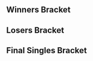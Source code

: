 {{DISPLAYTITLE:Battle GateWay 11: Singles Bracket}}{{SetGame|melee}}{{BracketMatchSMWDisambig |oldtags=Jin |newtags=Jin (Japanese player)}}
{{tabs static
|name1=Overview
|link1=Battle GateWay/11
|name2=Singles Bracket
|link2=Battle GateWay/11/Singles Bracket
|This=2
}}
==Winners Bracket==
{{16DEWBracketA2
|tourneylink=Battle GateWay/11
|tourneyname=Battle GateWay 11
|column-width=180

<!-- Ro16 -->
|r1m1p1=Rudolph |r1m1p1flag=jp |r1m1p1score=2
|r1m1p2=MOSH |r1m1p2flag=jp |r1m1p2score=0
|r1m1win=1
|r1m1p1char1=marth |r1m1p2char1=fox |r1m1p1stock1=3 |r1m1p2stock1=0 |r1m1win1=1 |r1m1stage1=Battlefield
|r1m1p1char2=marth |r1m1p2char2=fox |r1m1p1stock2=2 |r1m1p2stock2=0 |r1m1win2=1 |r1m1stage2=Pokémon Stadium
|r1m1date=
|r1m1details={{BracketMatchDetails|reddit=|comment=|vod=https://youtu.be/aBviGxll2I8}}

|r1m2p1=kkp |r1m2p1flag=jp |r1m2p1score=2
|r1m2p2=Watch |r1m2p2flag=jp |r1m2p2score=0
|r1m2win=1

|r1m3p1=aMSa |r1m3p1flag=jp |r1m3p1score=2
|r1m3p2=Kotei King Maru |r1m3p2flag=jp |r1m3p2score=1
|r1m3win=1

|r1m4p1=K.F |r1m4p1flag=jp |r1m4p1score=2
|r1m4p2=Plata |r1m4p2flag=jp |r1m4p2score=0
|r1m4win=1

|r1m5p1=Nanashi |r1m5p1flag=jp |r1m5p1score=2
|r1m5p2=Merino |r1m5p2flag=jp |r1m5p2score=0
|r1m5win=1
|r1m5p1char1=samus |r1m5p2char1=cf |r1m5p1stock1=1 |r1m5p2stock1=0 |r1m5win1=1 |r1m5stage1=Final Destination
|r1m5p1char2=fox |r1m5p2char2=cf |r1m5p1stock2=3 |r1m5p2stock2=0 |r1m5win2=1 |r1m5stage2=Battlefield
|r1m5date=
|r1m5details={{BracketMatchDetails|reddit=|comment=|vod=https://youtu.be/OCF-6WlMFL4}}

|r1m6p1=Da-yoshi |r1m6p1flag=jp |r1m6p1score=2
|r1m6p2=Pao |r1m6p2flag=jp |r1m6p2score=0
|r1m6win=1

|r1m7p1=Shippu |r1m7p1flag=jp |r1m7p1score=2
|r1m7p2=WTS |r1m7p2flag=jp |r1m7p2score=1
|r1m7win=1

|r1m8p1=Koriusu |r1m8p1flag=jp |r1m8p1score=0
|r1m8p2=Hutsuka Miman |r1m8p2flag=jp |r1m8p2score=2
|r1m8win=2

<!-- QUARTERFINALS -->
|r2m1p1=Rudolph |r2m1p1flag=jp |r2m1p1score=2
|r2m1p2=kkp |r2m1p2flag=jp |r2m1p2score=0
|r2m1win=1

|r2m2p1=aMSa |r2m2p1flag=jp |r2m2p1score=2
|r2m2p2=K.F |r2m2p2flag=jp |r2m2p2score=1
|r2m2win=1
|r2m2p1char1=yoshi |r2m2p2char1=jigglypuff |r2m2p1stock1=0 |r2m2p2stock1=1 |r2m2win1=2 |r2m2stage1=Final Destination
|r2m2p1char2=yoshi |r2m2p2char2=jigglypuff |r2m2p1stock2=1 |r2m2p2stock2=0 |r2m2win2=1 |r2m2stage2=Battlefield
|r2m2p1char3=yoshi |r2m2p2char3=jigglypuff |r2m2p1stock3=2 |r2m2p2stock3=0 |r2m2win3=1 |r2m2stage3=Fountain of Dreams
|r2m2date=
|r2m2details={{BracketMatchDetails|reddit=|comment=|vod=https://youtu.be/sgw7uazY9ek}}

|r2m3p1=Nanashi |r2m3p1flag=jp |r2m3p1score=2
|r2m3p2=Da-yoshi |r2m3p2flag=jp |r2m3p2score=0
|r2m3win=1

|r2m4p1=Shippu |r2m4p1flag=jp |r2m4p1score=2
|r2m4p2=Hutsuka Miman |r2m4p2flag=jp |r2m4p2score=0
|r2m4win=1
|r2m4p1char1=peach |r2m4p2char1=fox |r2m4p1stock1=2 |r2m4p2stock1=0 |r2m4win1=1 |r2m4stage1=Battlefield
|r2m4p1char2=fox |r2m4p2char2=fox |r2m4p1stock2=1 |r2m4p2stock2=0 |r2m4win2=1 |r2m4stage2=Battlefield
|r2m4date=
|r2m4details={{BracketMatchDetails|reddit=|comment=|vod=https://youtu.be/nQ1bylUSweI}}

<!-- SEMIFINALS -->
|r3m1p1=Rudolph |r3m1p1flag=jp |r3m1p1score=3
|r3m1p2=aMSa |r3m1p2flag=jp |r3m1p2score=1
|r3m1win=1
|r3m1p1char1=fox |r3m1p2char1=yoshi |r3m1p1stock1=1 |r3m1p2stock1=0 |r3m1win1=1 |r3m1stage1=Battlefield
|r3m1p1char2=fox |r3m1p2char2=yoshi |r3m1p1stock2=2 |r3m1p2stock2=0 |r3m1win2=1 |r3m1stage2=Battlefield
|r3m1p1char3=fox |r3m1p2char3=yoshi |r3m1p1stock3=0 |r3m1p2stock3=1 |r3m1win3=2 |r3m1stage3=Yoshi's Story
|r3m1p1char4=fox |r3m1p2char4=yoshi |r3m1p1stock4=2 |r3m1p2stock4=0 |r3m1win4=1 |r3m1stage4=Final Destination
|r3m1date=
|r3m1details={{BracketMatchDetails|reddit=|comment=|vod=https://youtu.be/vYHX5vup7aE}}

|r3m2p1=Nanashi |r3m2p1flag=jp |r3m2p1score=3
|r3m2p2=Shippu |r3m2p2flag=jp |r3m2p2score=2
|r3m2win=1
|r3m2p1char1=samus |r3m2p2char1=peach |r3m2p1stock1=0 |r3m2p2stock1=2 |r3m2win1=2 |r3m2stage1=Battlefield
|r3m2p1char2=samus |r3m2p2char2=peach |r3m2p1stock2=1 |r3m2p2stock2=0 |r3m2win2=1 |r3m2stage2=Pokémon Stadium
|r3m2p1char3=samus |r3m2p2char3=peach |r3m2p1stock3=1 |r3m2p2stock3=0 |r3m2win3=1 |r3m2stage3=Dream Land
|r3m2p1char4=samus |r3m2p2char4=peach |r3m2p1stock4=1 |r3m2p2stock4=0 |r3m2win4=1 |r3m2stage4=Final Destination
|r3m2date=
|r3m2details={{BracketMatchDetails|reddit=|comment=|vod=https://youtu.be/1bMYp5Ht36E}}
}}
==Losers Bracket==
{{32DELBracketSmwA
|tourneylink=Battle GateWay/11
|tourneyname=Battle GateWay 11
|l1placement=25-32
|l2placement=17-24
|l3placement=13-16
|l4placement=9-12
|l5placement=7-8
|l6placement=5-6

|l1m1p1=Abu |l1m1p1flag=jp |l1m1p1score=0 |l1m1win=2
|l1m1p2=SamurAI |l1m1p2flag=jp |l1m1p2score=2
|l1m2p1=Casper |l1m2p1flag=jp |l1m2p1score=2 |l1m2win=1
|l1m2p2=Mogura |l1m2p2flag=jp |l1m2p2score=0
|l1m3p1=Tomomo |l1m3p1flag=jp |l1m3p1score=2 |l1m3win=1
|l1m3p2=Yutaro |l1m3p2flag=jp |l1m3p2score=1
|l1m4p1=Sanne |l1m4p1flag=jp |l1m4p1score=2 |l1m4win=1
|l1m4p2=Jin |l1m4p2flag=jp |l1m4p2score=0
|l1m5p1=Butz |l1m5p1flag=jp |l1m5p1score=0 |l1m5win=2
|l1m5p2=TaSo |l1m5p2flag=jp |l1m5p2score=2
|l1m6p1=Robii |l1m6p1flag=jp |l1m6p1score=0 |l1m6win=2
|l1m6p2=KingBBB |l1m6p2flag= |l1m6p2score=2
|l1m7p1=Kasuga |l1m7p1flag=jp |l1m7p1score=1 |l1m7win=2
|l1m7p2=Ultrakirby |l1m7p2flag= |l1m7p2score=2
|l1m8p1=Louman |l1m8p1flag二日未満= |l1m8p1score=0 |l1m8win=2
|l1m8p2=Fal Pun |l1m8p2flag=jp |l1m8p2score=2

|l2m1p1=Koriusu |l2m1p1flag=jp |l2m1p1score=2 |l2m1win=1
|l2m1p2=SamurAI |l2m1p2flag=jp |l2m1p2score=1
|l2m2p1=WTS |l2m2p1flag=jp |l2m2p1score=0 |l2m2win=2
|l2m2p2=Casper |l2m2p2flag=jp |l2m2p2score=2
|l2m3p1=Pao |l2m3p1flag=jp |l2m3p1score=2 |l2m3win=1
|l2m3p2=Tomomo |l2m3p2flag=jp |l2m3p2score=1
|l2m4p1=Merino |l2m4p1flag=jp |l2m4p1score=1 |l2m4win=2
|l2m4p2=Sanne |l2m4p2flag=jp |l2m4p2score=2
|l2m5p1=Plata |l2m5p1flag=jp |l2m5p1score=2 |l2m5win=1
|l2m5p2=TaSo |l2m5p2flag=jp |l2m5p2score=1
|l2m6p1=Kotei King Maru |l2m6p1flag=jp |l2m6p1score=2 |l2m6win=1
|l2m6p2=KingBBB |l2m6p2flag= |l2m6p2score=0
|l2m7p1=Watch |l2m7p1flag=jp |l2m7p1score=2 |l2m7win=1
|l2m7p2=Ultrakirby |l2m7p2flag= |l2m7p2score=0
|l2m8p1=MOSH |l2m8p1flag=jp |l2m8p1score=1 |l2m8win=2
|l2m8p2=Fal Pun |l2m8p2flag=jp |l2m8p2score=2

|l3m1p1=Koriusu |l3m1p1flag=jp |l3m1p1score=2 |l3m1win=1
|l3m1p2=Casper |l3m1p2flag=jp |l3m1p2score=1
|l3m2p1=Pao |l3m2p1flag=jp |l3m2p1score=1 |l3m2win=2
|l3m2p2=Sanne |l3m2p2flag=jp |l3m2p2score=2
|l3m3p1=Plata |l3m3p1flag=jp |l3m3p1score=2 |l3m3win=1
|l3m3p2=Kotei King Maru |l3m3p2flag=jp |l3m3p2score=1
|l3m4p1=Watch |l3m4p1flag=jp |l3m4p1score=1 |l3m4win=2
|l3m4p2=Fal Pun |l3m4p2flag=jp |l3m4p2score=2

|l4m1p1=K.F |l4m1p1flag=jp |l4m1p1score=2 |l4m1win=1
|l4m1p2=Koriusu |l4m1p2flag=jp |l4m1p2score=0
|l4m2p1=kkp |l4m2p1flag=jp |l4m2p1score=2 |l4m2win=1
|l4m2p2=Sanne |l4m2p2flag=jp |l4m2p2score=1
|l4m3p1=Hutsuka Miman |l4m3p1flag=jp |l4m3p1score=0 |l4m3win=2
|l4m3p2=Plata |l4m3p2flag=jp |l4m3p2score=2
|l4m4p1=Da-yoshi |l4m4p1flag=jp |l4m4p1score=2 |l4m4win=1
|l4m4p2=Fal Pun |l4m4p2flag=jp |l4m4p2score=0

|l5m1p1=K.F |l5m1p1flag=jp |l5m1p1score=1 |l5m1win=2
|l5m1p2=kkp |l5m1p2flag=jp |l5m1p2score=2
|l5m2p1=Plata |l5m2p1flag=jp |l5m2p1score=1 |l5m2win=2
|l5m2p2=Da-yoshi |l5m2p2flag=jp |l5m2p2score=2

|l6m1p1=Shippu |l6m1p1flag=jp |l6m1p1score=2 |l6m1win=1
|l6m1p2=kkp |l6m1p2flag=jp |l6m1p2score=0
|l6m1p1char1=peach |l6m1p2char1=fox |l6m1p1stock1=2 |l6m1p2stock1=0 |l6m1win1=1 |l6m1stage1=Dream Land
|l6m1p1char2=peach |l6m1p2char2=fox |l6m1p1stock2=1 |l6m1p2stock2=0 |l6m1win2=1 |l6m1stage2=Battlefield
|l6m1date=
|l6m1details={{BracketMatchDetails|reddit=|comment=|vod=https://youtu.be/WvpISfvJEPc}}

|l6m2p1=aMSa |l6m2p1flag=jp |l6m2p1score=DQ |l6m2win=2
|l6m2p2=Da-yoshi |l6m2p2flag=jp |l6m2p2score={{win}}
}}
<onlyinclude>
==Final Singles Bracket==
{{DEFinalSmwBracket
|tourneylink=Battle GateWay/11
|tourneyname=Battle GateWay 11
|l1placement=4
|r2placement=3
|r3loserplacement=2
|r3winnerplacement=1
|export_score=true
|column-width=190

<!-- FROM WINNERS -->
|r1m1p1=Rudolph |r1m1p1flag=jp |r1m1p1score=3
|r1m1p2=Nanashi |r1m1p2flag=jp |r1m1p2score=2
|r1m1win=1
|r1m1p1char1=marth |r1m1p2char1=samus |r1m1p1stock1=1 |r1m1p2stock1=0 |r1m1win1=1 |r1m1stage1=Battlefield
|r1m1p1char2=marth |r1m1p2char2=samus |r1m1p1stock2=0 |r1m1p2stock2=1 |r1m1win2=2 |r1m1stage2=Dream Land
|r1m1p1char3=marth |r1m1p2char3=samus |r1m1p1stock3=0 |r1m1p2stock3=2 |r1m1win3=2 |r1m1stage3=Final Destination
|r1m1p1char4=fox |r1m1p2char4=samus |r1m1p1stock4=1 |r1m1p2stock4=0 |r1m1win4=1 |r1m1stage4=Final Destination
|r1m1p1char5=sheik |r1m1p2char5=samus |r1m1p1stock5=1 |r1m1p2stock5=0 |r1m1win5=1 |r1m1stage5=Fountain of Dreams
|r1m1date=
|r1m1details={{BracketMatchDetails|reddit=|comment=|vod=https://youtu.be/I28w626CcEo}}

<!-- FROM LOSERS -->
|l1m1p1=Shippu |l1m1p1flag=jp |l1m1p1score=3
|l1m1p2=Da-yoshi |l1m1p2flag=jp |l1m1p2score=1
|l1m1win=1
|l1m1p1char1=peach |l1m1p2char1=falco |l1m1p1stock1=1 |l1m1p2stock1=0 |l1m1win1=1 |l1m1stage1=Dream Land
|l1m1p1char2=peach |l1m1p2char2=falco |l1m1p1stock2=2 |l1m1p2stock2=0 |l1m1win2=1 |l1m1stage2=Battlefield
|l1m1p1char3=peach |l1m1p2char3=falco |l1m1p1stock3=1 |l1m1p2stock3=0 |l1m1win3=1 |l1m1stage3=Pokémon Stadium
|l1m1date=
|l1m1details={{BracketMatchDetails|reddit=|comment=|vod=https://youtu.be/prQ6W3HhvJ4}}

<!-- LOSERS FINALS -->
|r2m1p1=Nanashi |r2m1p1flag=jp |r2m1p1score=0
|r2m1p2=Shippu |r2m1p2flag=jp |r2m1p2score=3
|r2m1win=2
|r2m1p1char1=samus |r2m1p2char1=peach |r2m1p1stock1=0 |r2m1p2stock1=2 |r2m1win1=2 |r2m1stage1=Battlefield
|r2m1p1char2=samus |r2m1p2char2=peach |r2m1p1stock2=0 |r2m1p2stock2=1 |r2m1win2=2 |r2m1stage2=Pokémon Stadium
|r2m1p1char3=samus |r2m1p2char3=peach |r2m1p1stock3=0 |r2m1p2stock3=1 |r2m1win3=2 |r2m1stage3=Final Destination
|r2m1date=
|r2m1details={{BracketMatchDetails|reddit=|comment=|vod=https://youtu.be/GImmMnJ6Xsc}}

<!-- GRAND FINALS -->
|r3m1p1=Rudolph |r3m1p1flag=jp |r3m1p1score=3
|r3m1p2=Shippu |r3m1p2flag=jp |r3m1p2score=1
|r3m1win=1
|r3m1p1char1=marth |r3m1p2char1=peach |r3m1p1stock1=2 |r3m1p2stock1=0 |r3m1win1=1 |r3m1stage1=Battlefield
|r3m1p1char2=marth |r3m1p2char2=peach |r3m1p1stock2=0 |r3m1p2stock2=1 |r3m1win2=2 |r3m1stage2=Dream Land
|r3m1p1char3=marth |r3m1p2char3=peach |r3m1p1stock3=2 |r3m1p2stock3=0 |r3m1win3=1 |r3m1stage3=Final Destination
|r3m1p1char4=marth |r3m1p2char4=peach |r3m1p1stock4=2 |r3m1p2stock4=0 |r3m1win4=1 |r3m1stage4=Fountain of Dreams
|r3m1date=
|r3m1details={{BracketMatchDetails|reddit=|comment=|vod=https://youtu.be/yUB9QZI7Hkk}}
}}
</onlyinclude>
